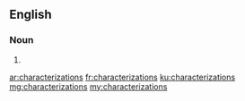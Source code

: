 ==English==

===Noun===
{{head|en|plural}}

# {{plural of|characterization|lang=en}}

[[ar:characterizations]]
[[fr:characterizations]]
[[ku:characterizations]]
[[mg:characterizations]]
[[my:characterizations]]